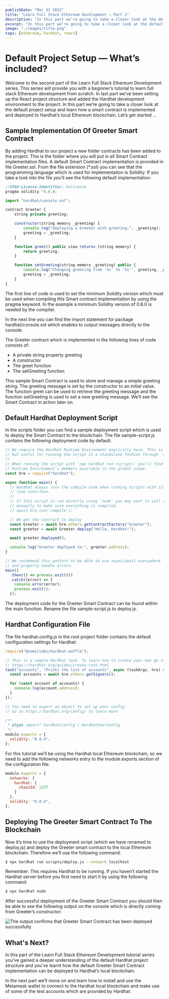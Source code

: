 ```yaml
---
publishDate: "Mar 31 2022"
title: "Learn Full Stack Ethereum Development — Part 2"
description: "In this part we’re going to take a closer look at the default project setup and learn how a smart contract is implemented and deployed to Hardhat’s local Ethereum blockchain. "
excerpt: "In this part we’re going to take a closer look at the default project setup and learn how a smart contract is implemented and deployed to Hardhat’s local Ethereum blockchain. "
image: "./images/title.png"
tags: [ethereum, hardhat, react]
---
```


# Default Project Setup — What’s included?

Welcome to the second part of the Learn Full Stack Ethereum Development series. This series will provide you with a beginner’s tutorial to learn full stack Ethereum development from scratch. In last part we’ve been setting up the React project structure and added the Hardhat development environment to the project. In this part we’re going to take a closer look at the default project setup and learn how a smart contract is implemented and deployed to Hardhat’s local Ethereum blockchain. Let’s get started …

## Sample Implementation Of Greeter Smart Contract

By adding Hardhat to our project a new folder contracts has been added to the project. This is the folder where you will put in all Smart Contract implementation files. A default Smart Contract implementation is provided in file Greeter.sol. From the file extension (*.sol) you can see that the programming language which is used for implementation is Solidity. If you take a look into the file you’ll see the following default implementation:

```js
//SPDX-License-Identifier: Unlicense
pragma solidity ^0.8.0;

import "hardhat/console.sol";

contract Greeter {
    string private greeting;

    constructor(string memory _greeting) {
        console.log("Deploying a Greeter with greeting:", _greeting);
        greeting = _greeting;
    }

    function greet() public view returns (string memory) {
        return greeting;
    }

    function setGreeting(string memory _greeting) public {
        console.log("Changing greeting from '%s' to '%s'", greeting, _greeting);
        greeting = _greeting;
    }
}
```

The first line of code is used to set the minimum Solidity version which must be used when compiling this Smart contract implementation by using the pragma keyword. In the example a minimum Solidity version of 0.8.0 is needed by the compiler.

In the next line you can find the import statement for package hardhat/console.sol which enables to output messages directly to the console.

The Greeter contract which is implemented in the following lines of code consists of:

- A private string property greeting
- A constructor
- The greet function
- The setGreeting function

This sample Smart Contract is used to store and manage a simple greeting string. The greeting message is set by the constructor to an initial value. The function greet can be used to retrieve the greeting message and the function setGreeting is used to set a new greeting message. We’ll see the Smart Contract in action later on.

## Default Hardhat Deployment Script

In the scripts folder you can find a sample deployment script which is used to deploy the Smart Contract to the blockchain. The file sample-script.js contains the following deployment code by default:

```js
// We require the Hardhat Runtime Environment explicitly here. This is optional
// but useful for running the script in a standalone fashion through `node <script>`.
//
// When running the script with `npx hardhat run <script>` you'll find the Hardhat
// Runtime Environment's members available in the global scope.
const hre = require("hardhat");

async function main() {
  // Hardhat always runs the compile task when running scripts with its command
  // line interface.
  //
  // If this script is run directly using `node` you may want to call compile
  // manually to make sure everything is compiled
  // await hre.run('compile');

  // We get the contract to deploy
  const Greeter = await hre.ethers.getContractFactory("Greeter");
  const greeter = await Greeter.deploy("Hello, Hardhat!");

  await greeter.deployed();

  console.log("Greeter deployed to:", greeter.address);
}

// We recommend this pattern to be able to use async/await everywhere
// and properly handle errors.
main()
  .then(() => process.exit(0))
  .catch((error) => {
    console.error(error);
    process.exit(1);
  });
```

The deployment code for the Greeter Smart Contract can be found within the main function. Rename the file sample-script.js to deploy.js.

## Hardhat Configuration File

The file hardhat.config.js in the root project folder contains the default configuration settings for Hardhat:

```js
require("@nomiclabs/hardhat-waffle");

// This is a sample Hardhat task. To learn how to create your own go to
// https://hardhat.org/guides/create-task.html
task("accounts", "Prints the list of accounts", async (taskArgs, hre) => {
  const accounts = await hre.ethers.getSigners();

  for (const account of accounts) {
    console.log(account.address);
  }
});

// You need to export an object to set up your config
// Go to https://hardhat.org/config/ to learn more

/**
 * @type import('hardhat/config').HardhatUserConfig
 */
module.exports = {
  solidity: "0.8.4",
};
```

For this tutorial we’ll be using the Hardhat local Ethereum blockchain, so we need to add the following networks entry to the module.exports section of the configuration file:

```js
module.exports = {
  networks: {
    hardhat: {
      chainId: 1337
    }
  },
  solidity: "0.8.4",
};
```

## Deploying The Greeter Smart Contract To The Blockchain

Now it’s time to use the deployment script (which we have renamed to deploy.js) and deploy the Greeter smart contract to the local Ethereum blockchain. Therefore we’ll use the following command:

```bash
$ npx hardhat run scripts/deploy.js --network localhost
```

Remember: This requires Hardhat to be running. If you haven’t started the Hardhat server before you first need to start it by using the following command:

```bash
$ npx hardhat node
```

After successful deployment of the Greeter Smart Contract you should then be able to see the following output on the console which is directly coming from Greeter’s constructor:

![The output confirms that Greeter Smart Contract has been deployed successfully](./images/10.png)

## What's Next?

In this part of the Learn Full Stack Ethereum Development tutorial series you’ve gained a deeper understanding of the default Hardhat project structure and you’ve learnt how the default Greeter Smart Contract implementation can be deployed to Hardhat’s local blockchain.

In the next part we’ll move on and learn how to install and use the Metamask wallet to connect to the Hardhat local blockchain and make use of some of the test accounts which are provided by Hardhat.
